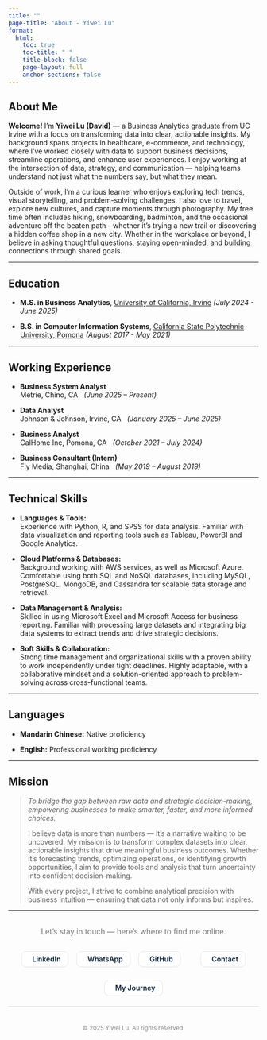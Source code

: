 ```yaml
---
title: ""   
page-title: "About - Yiwei Lu"          
format:
  html:
    toc: true
    toc-title: " "    
    title-block: false
    page-layout: full
    anchor-sections: false 
---
```


## About Me

**Welcome!** I’m **Yiwei Lu (David)** — a Business Analytics graduate from UC Irvine with a focus on transforming data into clear, actionable insights. My background spans projects in healthcare, e-commerce, and technology, where I’ve worked closely with data to support business decisions, streamline operations, and enhance user experiences. I enjoy working at the intersection of data, strategy, and communication — helping teams understand not just what the numbers say, but what they mean.

Outside of work, I’m a curious learner who enjoys exploring tech trends, visual storytelling, and problem-solving challenges. I also love to travel, explore new cultures, and capture moments through photography. My free time often includes hiking, snowboarding, badminton, and the occasional adventure off the beaten path—whether it’s trying a new trail or discovering a hidden coffee shop in a new city. Whether in the workplace or beyond, I believe in asking thoughtful questions, staying open-minded, and building connections through shared goals.

---

## Education

- **M.S. in Business Analytics**, [University of California, Irvine](https://merage.uci.edu/index.html) *(July 2024 - June 2025)*  

- **B.S. in Computer Information Systems**, [California State Polytechnic University, Pomona](https://www.cpp.edu/) *(August 2017 - May 2021)*

---

## Working Experience

- **Business System Analyst**  
  Metrie, Chino, CA&nbsp;&nbsp;&nbsp;*(June 2025 – Present)* 

- **Data Analyst**  
  Johnson & Johnson, Irvine, CA&nbsp;&nbsp;&nbsp;*(January 2025 – June 2025)*  

- **Business Analyst**  
  CalHome Inc, Pomona, CA&nbsp;&nbsp;&nbsp;*(October 2021 – July 2024)*  

- **Business Consultant (Intern)**  
  Fly Media, Shanghai, China&nbsp;&nbsp;&nbsp;*(May 2019 – August 2019)*

---

## Technical Skills

- **Languages & Tools:**  
  Experience with Python, R, and SPSS for data analysis. Familiar with data visualization and reporting tools such as Tableau, PowerBI and Google Analytics.

- **Cloud Platforms & Databases:**  
  Background working with AWS services, as well as Microsoft Azure. Comfortable using both SQL and NoSQL databases, including MySQL, PostgreSQL, MongoDB, and Cassandra for scalable data storage and retrieval.

- **Data Management & Analysis:**  
  Skilled in using Microsoft Excel and Microsoft Access for business reporting. Familiar with processing large datasets and integrating big data systems to extract trends and drive strategic decisions.

- **Soft Skills & Collaboration:**  
  Strong time management and organizational skills with a proven ability to work independently under tight deadlines. Highly adaptable, with a collaborative mindset and a solution-oriented approach to problem-solving across cross-functional teams.

---

## Languages

- **Mandarin Chinese:** Native proficiency  

- **English:** Professional working proficiency

---

## Mission

> *To bridge the gap between raw data and strategic decision-making, empowering businesses to make smarter, faster, and more informed choices.*  
>  
> I believe data is more than numbers — it’s a narrative waiting to be uncovered. My mission is to transform complex datasets into clear, actionable insights that drive meaningful business outcomes. Whether it’s forecasting trends, optimizing operations, or identifying growth opportunities, I aim to provide tools and analysis that turn uncertainty into confident decision-making.  
>  
> With every project, I strive to combine analytical precision with business intuition — ensuring that data not only informs but inspires.

---

<section class="connect" style="text-align:center; margin-top:2rem;">
  <p class="connect-lead" style="color:#777; font-size:.95rem; margin:0 0 1rem;">
    Let’s stay in touch — here’s where to find me online.
  </p>

  <nav class="connect-links" aria-label="Social & contact"
       style="display:flex; flex-wrap:wrap; gap:.75rem 1rem; justify-content:center; align-items:center;">
    <a class="social-btn linkedin" href="https://www.linkedin.com/in/yiwei-lu78" target="_blank" rel="noopener"
       style="display:inline-flex; align-items:center; gap:.45rem; padding:.5rem .9rem; border:1px solid #e6e6e6; border-radius:10px; background:#fff; color:#0b2239; text-decoration:none; font-weight:600; line-height:1; box-shadow:0 1px 0 rgba(0,0,0,.02); transition:transform .15s ease, box-shadow .15s ease, background .15s ease, border-color .15s ease;">
      <i class="bi bi-linkedin" aria-hidden="true" style="font-size:1rem;"></i><span>LinkedIn</span>
    </a>

    <a class="social-btn whatsapp" href="https://wa.me/6266736276" target="_blank" rel="noopener"
       style="display:inline-flex; align-items:center; gap:.45rem; padding:.5rem .9rem; border:1px solid #e6e6e6; border-radius:10px; background:#fff; color:#0b2239; text-decoration:none; font-weight:600; line-height:1; box-shadow:0 1px 0 rgba(0,0,0,.02); transition:transform .15s ease, box-shadow .15s ease, background .15s ease, border-color .15s ease;">
      <i class="bi bi-whatsapp" aria-hidden="true" style="font-size:1rem;"></i><span>WhatsApp</span>
    </a>

    <a class="social-btn github" href="https://github.com/lywww88" target="_blank" rel="noopener"
       style="display:inline-flex; align-items:center; gap:.45rem; padding:.5rem .9rem; border:1px solid #e6e6e6; border-radius:10px; background:#fff; color:#0b2239; text-decoration:none; font-weight:600; line-height:1; box-shadow:0 1px 0 rgba(0,0,0,.02); transition:transform .15s ease, box-shadow .15s ease, background .15s ease, border-color .15s ease;">
      <i class="bi bi-github" aria-hidden="true" style="font-size:1rem;"></i><span>GitHub</span>
    </a>

    <span class="social-divider" aria-hidden="true" style="width:1px; height:22px; background:#ddd; margin:0 .25rem;"></span>

    <a class="social-btn contact" href="contact.html"
       style="display:inline-flex; align-items:center; gap:.45rem; padding:.5rem .9rem; border:1px solid #e6e6e6; border-radius:10px; background:#fff; color:#0b2239; text-decoration:none; font-weight:600; line-height:1; box-shadow:0 1px 0 rgba(0,0,0,.02); transition:transform .15s ease, box-shadow .15s ease, background .15s ease, border-color .15s ease;">
      <i class="bi bi-envelope" aria-hidden="true" style="font-size:1rem;"></i><span>Contact</span>
    </a>

    <a class="social-btn journey" href="https://lywww88.github.io/startup/journey.html" target="_blank" rel="noopener"
       style="display:inline-flex; align-items:center; gap:.45rem; padding:.5rem .9rem; border:1px solid #e6e6e6; border-radius:10px; background:#fff; color:#0b2239; text-decoration:none; font-weight:600; line-height:1; box-shadow:0 1px 0 rgba(0,0,0,.02); transition:transform .15s ease, box-shadow .15s ease, background .15s ease, border-color .15s ease;">
      <i class="bi bi-person-circle" aria-hidden="true" style="font-size:1rem;"></i><span>My Journey</span>
    </a>
  </nav>
</section>

<script>
  // 统一 hover / focus 效果（避免重复写样式）
  (function(){
    const btns = document.querySelectorAll('.social-btn');
    btns.forEach(b=>{
      b.addEventListener('mouseenter', ()=>{ b.style.transform='translateY(-1px)'; b.style.boxShadow='0 6px 16px rgba(0,0,0,.06)'; b.style.background='#f7fbff'; b.style.borderColor='#bcd9f1'; });
      b.addEventListener('mouseleave', ()=>{ b.style.transform=''; b.style.boxShadow='0 1px 0 rgba(0,0,0,.02)'; b.style.background='#fff'; b.style.borderColor='#e6e6e6'; });
      b.addEventListener('focus', ()=>{ b.style.boxShadow='0 0 0 3px rgba(0,174,255,.35)'; });
      b.addEventListener('blur',  ()=>{ b.style.boxShadow='0 1px 0 rgba(0,0,0,.02)'; });
    });

    // 小屏移除分隔线，避免拥挤
    const divider = document.querySelector('.social-divider');
    const mq = window.matchMedia('(max-width: 480px)');
    const toggleDivider = () => divider && (divider.style.display = mq.matches ? 'none' : 'inline-block');
    toggleDivider(); mq.addEventListener('change', toggleDivider);
  })();
</script>

<div aria-hidden="true" style="border-top: 1px solid #ccc; margin: 1.5em 0;"></div>

<p style="text-align: center; color: #888; font-size: 0.85em; margin-top: 3em;">
  © 2025 Yiwei Lu. All rights reserved.
</p>
